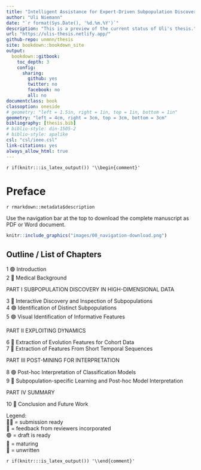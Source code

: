 ---
title: "Intelligent Assistance for Expert-Driven Subpopulation Discovery in High-Dimensional Time-Stamped Medical Data"
author: "Uli Niemann"
date: "`r format(Sys.Date(), '%d.%m.%Y')`"
description: "This is a preview of the current status of Uli's thesis."
url: "https://ulis-thesis.netlify.app/"
github-repo: unmnn/thesis
site: bookdown::bookdown_site
output:
  bookdown::gitbook:
    toc_depth: 3
    config:
      sharing:
        github: yes
        twitter: no
        facebook: no
        all: no
documentclass: book
classoption: oneside
# geometry: "left = 1.5in, right = 1in, top = 1in, bottom = 1in"
geometry: "left = 4cm, right = 3cm, top = 3cm, bottom = 3cm"
bibliography: [thesis.bib]
# biblio-style: din-1505-2
# biblio-style: apalike
csl: "csl/ieee.csl"
link-citations: yes
always_allow_html: true
---

`r if(knitr:::is_latex_output()) '\\begin{comment}'`

# Preface {.unnumbered}

`r rmarkdown::metadata$description`

Use the navigation bar at the top to download the complete manuscript as PDF or Word document.

```{r 00_navigation-download, echo=FALSE, out.width="50%", include=knitr::is_html_output(), out.extra='style="background-color: #000000; padding:1px;"'}
knitr::include_graphics("images/00_navigation-download.png")
```

<!-- ## Timeline {.unnumbered} -->

<!-- <iframe width="600px" max-width="100%" height="300px" src="https://docs.google.com/spreadsheets/d/e/2PACX-1vRPYVbwFC1moei3kda9ONwnIonZLVXU1rczkQZ-1wS2rfHxdgN5FSfwE-G5sHv33WZUcdnTXuictySO/pubhtml?gid=0&amp;single=true&amp;widget=true&amp;headers=false"></iframe> -->

<!-- [Google Spreadsheet](https://docs.google.com/spreadsheets/d/1GYhEgQLxlNm5qJtD7QhNaAR1s7wsV_A-FDOLP6hFAA0/edit?usp=sharing) -->

<!-- [Google Doc](https://docs.google.com/document/d/1dElyZIQOyGReac6V_NEfME0YL9mac7SSeLlnOKgIJOE/edit?usp=sharing) -->


## Outline / List of Chapters {.unnumbered}

1 &#128994; Introduction\
2 &#x1F535; Medical Background\

PART I SUBPOPULATION DISCOVERY IN HIGH-DIMENSIONAL DATA

3 &#x1F535; Interactive Discovery and Inspection of Subpopulations\
4 &#128994; Identification of Distinct Subpopulations\
5 &#128994; Visual Identification of Informative Features\

PART II EXPLOITING DYNAMICS

6 &#x1F535; Extraction of Evolution Features for Cohort Data\
7 &#x1F534; Extraction of Features From Short Temporal Sequences\

PART III POST-MINING FOR INTERPRETATION

8 &#128994; Post-hoc Interpretation of Classification Models\
9 &#x1F534; Subpopulation-specific Learning and Post-hoc Model Interpretation\

PART IV SUMMARY

10 &#x1F534; Conclusion and Future Work\

Legend:  
&#x1F3C1;&#x1F3C1; = submission ready  
&#x1F3C1; = feedback from reviewers incorporated  
&#128994; = draft is ready  
&#x1F535; = maturing  
&#x1F534; = unwritten

`r if(knitr:::is_latex_output()) '\\end{comment}'`

